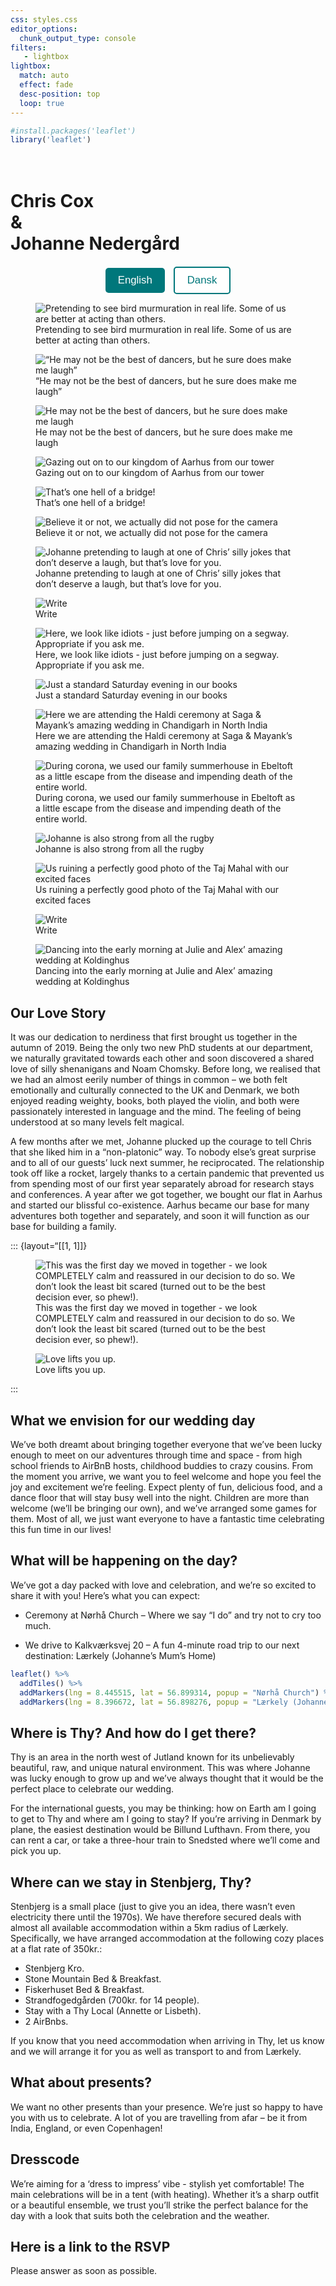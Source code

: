 ```yaml
---
css: styles.css
editor_options: 
  chunk_output_type: console
filters:
   - lightbox
lightbox:
  match: auto
  effect: fade
  desc-position: top
  loop: true
---
```


```r
#install.packages('leaflet')
library('leaflet')
```

<div class="title-block-banner">
  <h1>
    <br> Chris Cox<br>
    <span class="ampersand">&amp;</span> 
                <br> Johanne Nedergård
        </h1>
</div>

<div style="text-align: center; margin-top: 20px;">
  <button onclick="window.location.href='index.html'" style="background-color: #00777B; color: white; padding: 10px 20px; border: none; border-radius: 5px; font-size: 1.2em; margin-right: 10px;">
    English
  </button>
  <button onclick="window.location.href='index_da.html'" style="background-color: white; color: #00777B; padding: 10px 20px; border: 2px solid #00777B; border-radius: 5px; font-size: 1.2em;">
    Dansk
  </button>
</div>


::: {layout="[[1, 1], [1, 1, 1], [1, 1], [1, 1], [1, 1, 1], [1, 1, 1], [1, 1], [1]]"}
![Pretending to see bird murmuration in real life. Some of us are better at acting than others.](pics/244715704_10223966321719532_3720407104811299902_n.jpeg){group="elsewhere"
description="Murmuration of birds in South Denmark"}

!["He may not be the best of dancers, but he sure does make me laugh"](pics/Koldinghus_Wedding_2.jpg){group="elsewhere"
description="Oak Bluffs is famous for its Gingerbread cottages, busy town center, and party like atmosphere."}

![He may not be the best of dancers, but he sure does make me laugh](pics/Koldinghus_Wedding_1.jpg){group="elsewhere"
description="The Edgartown Lighthouse is a short walk from downtown and has beautiful views over the entrance to Edgartown Harbor."}

![Gazing out on to our kingdom of Aarhus from our tower](pics/PeterBakkerPortræt.jpg){group="elsewhere"
description="In Our Tower"}


![That's one hell of a bridge!](pics/original_bab4804d-6de7-46e4-b4aa-588e520c0f6d_IMG_20230408_150105.jpg){group="elsewhere"
description="In San Francisco"}

![Believe it or not, we actually did not pose for the camera](pics/IMG_20220724_135258.jpg){group="elsewhere"
description="Thy"}

![Johanne pretending to laugh at one of Chris' silly jokes that don't deserve a laugh, but that's love for you.](pics/244851273_4472335092822881_848150373213026480_n.jpeg){group="elsewhere"
description="Thy"}


![Write](pics/20220318_045337_0.jpg){group="elsewhere"
description="Thy"}

![Here, we look like idiots - just before jumping on a segway. Appropriate if you ask me.](pics/244711646_10223966322079541_2571830643915985654_n.jpeg){group="elsewhere"
description="Thy"}

![Just a standard Saturday evening in our books](pics/IMG_4643.JPG){group="elsewhere"
description="Thy"}


![Here we are attending the Haldi ceremony at Saga & Mayank's amazing wedding in Chandigarh in North India](pics/IMG-20240205-WA0031.jpg){group="elsewhere"
description="Thy"}

![During corona, we used our family summerhouse in Ebeltoft as a little escape from the disease and impending death of the entire world.](pics/IMG-20241002-WA0003.jpg){group="elsewhere"
description="adsdsdsdsdsds"}


![Johanne is also strong from all the rugby](pics/IMG-20241002-WA0007.jpg){group="elsewhere"
description="Thy"}

![Us ruining a perfectly good photo of the Taj Mahal with our excited faces](pics/IMG-20241002-WA0008.jpg){group="elsewhere"
description="Thy"}

![Write](pics/Koldinghus Wedding, Julie and Alex-21-21-10.jpg){group="elsewhere"
description="Thy"}

![Dancing into the early morning at Julie and Alex' amazing wedding at Koldinghus](pics/Koldinghus Wedding, Julie and Alex-21-24-43.jpg){group="elsewhere"
description="Thy"}

:::

## Our Love Story
It was our dedication to nerdiness that first brought us together in the autumn of 2019. Being the only two new PhD students at our department, we naturally gravitated towards each other and soon discovered a shared love of silly shenanigans and Noam Chomsky. Before long, we realised that we had an almost eerily number of things in common – we both felt emotionally and culturally connected to the UK and Denmark, we both enjoyed reading weighty, books, both played the violin, and both were passionately interested in language and the mind. The feeling of being understood at so many levels felt magical. 

A few months after we met, Johanne plucked up the courage to tell Chris that she liked him in a “non-platonic” way. To nobody else’s great surprise and to all of our guests’ luck next summer, he reciprocated. The relationship took off like a rocket, largely thanks to a certain pandemic that prevented us from spending most of our first year separately abroad for research stays and conferences. A year after we got together, we bought our flat in Aarhus and started our blissful co-existence. Aarhus became our base for many adventures both together and separately, and soon it will function as our base for building a family.


::: {layout="[[1, 1]]}

![This was the first day we moved in together - we look COMPLETELY calm and reassured in our decision to do so. We don't look the least bit scared (turned out to be the best decision ever, so phew!). ](pics/IMG_20210313_200032.jpg){group="elsewhere"
description="Thy"}

![Love lifts you up.](pics/IMG-20241002-WA0006.jpg){group="elsewhere"
description="Thy"}

:::

## What we envision for our wedding day
We've both dreamt about bringing together everyone that we've been lucky enough to meet on our adventures through time and space - from high school friends to AirBnB hosts, childhood buddies to crazy cousins. From the moment you arrive, we want you to feel welcome and hope you feel the joy and excitement we’re feeling. Expect plenty of fun, delicious food, and a dance floor that will stay busy well into the night. Children are more than welcome (we'll be bringing our own), and we've arranged some games for them. Most of all, we just want everyone to have a fantastic time celebrating this fun time in our lives!

## What will be happening on the day?

We’ve got a day packed with love and celebration, and we’re so excited to share it with you! Here’s what you can expect:
  
* Ceremony at Nørhå Church – Where we say "I do" and try not to cry too much.

* We drive to Kalkværksvej 20 – A fun 4-minute road trip to our next destination: Lærkely (Johanne's Mum's Home)

```r
leaflet() %>%
  addTiles() %>%
  addMarkers(lng = 8.445515, lat = 56.899314, popup = "Nørhå Church") %>%
  addMarkers(lng = 8.396672, lat = 56.898276, popup = "Lærkely (Johanne's Mum's Home)")
```


## Where is Thy? And how do I get there?
Thy is an area in the north west of Jutland known for its unbelievably beautiful, raw, and unique natural environment. This was where Johanne was lucky enough to grow up and we've always thought that it would be the perfect place to celebrate our wedding. 

For the international guests, you may be thinking: how on Earth am I going to get to Thy and where am I going to stay? If you're arriving in Denmark by plane, the easiest destination would be Billund Lufthavn. From there, you can rent a car, or take a three-hour train to Snedsted where we'll come and pick you up.

## Where can we stay in Stenbjerg, Thy?

Stenbjerg is a small place (just to give you an idea, there wasn't even electricity there until the 1970s). We have therefore secured deals with almost all available accommodation within a 5km radius of Lærkely. Specifically, we have arranged accommodation at the following cozy places at a flat rate of 350kr.:

* Stenbjerg Kro.
* Stone Mountain Bed & Breakfast.
* Fiskerhuset Bed & Breakfast.
* Strandfogedgården (700kr. for 14 people).
* Stay with a Thy Local (Annette or Lisbeth).
* 2 AirBnbs.

If you know that you need accommodation when arriving in Thy, let us know and we will arrange it for you as well as transport to and from Lærkely.

## What about presents?
We want no other presents than your presence. We’re just so happy to have you with us to celebrate. A lot of you are travelling from afar -- be it from India, England, or even Copenhagen!

## Dresscode
We’re aiming for a ‘dress to impress’ vibe - stylish yet comfortable! The main celebrations will be in a tent (with heating). Whether it’s a sharp outfit or a beautiful ensemble, we trust you’ll strike the perfect balance for the day with a look that suits both the celebration and the weather.

## Here is a link to the RSVP
Please answer as soon as possible.
